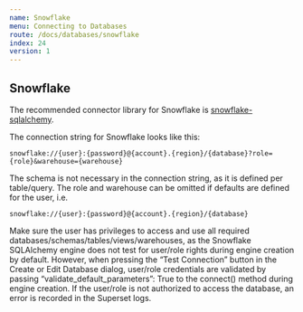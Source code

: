 ```yaml
---
name: Snowflake
menu: Connecting to Databases
route: /docs/databases/snowflake
index: 24
version: 1
---
```


Snowflake
-------------

The recommended connector library for Snowflake is [snowflake-sqlalchemy](https://pypi.org/project/snowflake-sqlalchemy/).

The connection string for Snowflake looks like this:

```
snowflake://{user}:{password}@{account}.{region}/{database}?role={role}&warehouse={warehouse}
```

The schema is not necessary in the connection string, as it is defined per table/query. The role and warehouse can be omitted if defaults are defined for the user, i.e.

```
snowflake://{user}:{password}@{account}.{region}/{database}
```

Make sure the user has privileges to access and use all required databases/schemas/tables/views/warehouses, as the Snowflake SQLAlchemy engine does not test for user/role rights during engine creation by default. However, when pressing the “Test Connection” button in the Create or Edit Database dialog, user/role credentials are validated by passing “validate_default_parameters”: True to the connect() method during engine creation. If the user/role is not authorized to access the database, an error is recorded in the Superset logs.